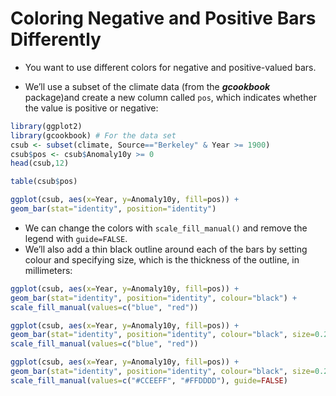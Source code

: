Coloring Negative and Positive Bars Differently
========================================================

- You want to use different colors for negative and positive-valued bars.

- We'll use a subset of the climate data (from the ***gcookbook*** package)and create a new column called `pos`, which indicates
whether the value is positive or negative:
```{r}
library(ggplot2)
library(gcookbook) # For the data set
csub <- subset(climate, Source=="Berkeley" & Year >= 1900)
csub$pos <- csub$Anomaly10y >= 0
head(csub,12)

table(csub$pos)
```


```{r fig.width=10, fig.height=8}
ggplot(csub, aes(x=Year, y=Anomaly10y, fill=pos)) +
geom_bar(stat="identity", position="identity")
```

- We can change the colors with `scale_fill_manual()` and remove the legend with `guide=FALSE`. 
- We'll also add a thin black outline around each of the bars by setting colour and specifying size, which is the thickness of the outline,
in millimeters:
```{r fig.width=10, fig.height=8}
ggplot(csub, aes(x=Year, y=Anomaly10y, fill=pos)) +
geom_bar(stat="identity", position="identity", colour="black") +
scale_fill_manual(values=c("blue", "red"))
```


```{r fig.width=10, fig.height=8}
ggplot(csub, aes(x=Year, y=Anomaly10y, fill=pos)) +
geom_bar(stat="identity", position="identity", colour="black", size=0.25) +
scale_fill_manual(values=c("blue", "red"))
```

```{r fig.width=10, fig.height=8}
ggplot(csub, aes(x=Year, y=Anomaly10y, fill=pos)) +
geom_bar(stat="identity", position="identity", colour="black", size=0.25) +
scale_fill_manual(values=c("#CCEEFF", "#FFDDDD"), guide=FALSE)
```